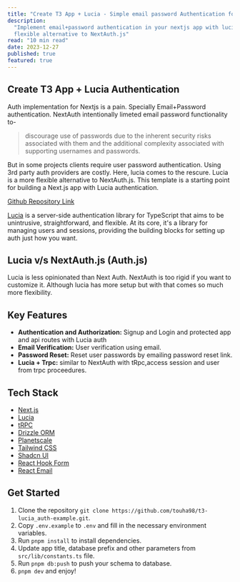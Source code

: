 ```yaml
---
title: "Create T3 App + Lucia - Simple email password Authentication for Nextjs"
description:
  "Implement email+password authentication in your nextjs app with lucia, A more
  flexible alternative to NextAuth.js"
read: "10 min read"
date: 2023-12-27
published: true
featured: true
---
```


## Create T3 App + Lucia Authentication

Auth implementation for Nextjs is a pain. Specially Email+Password
authentication. NextAuth intentionally limeted email password functionality to-

> discourage use of passwords due to the inherent security risks associated with
> them and the additional complexity associated with supporting usernames and
> passwords.

But in some projects clients require user password authentication. Using 3rd
party auth providers are costly. Here, lucia comes to the rescure. Lucia is a
more flexible alternative to NextAuth.js. This template is a starting point for
building a Next.js app with Lucia authentication.

[Github Repository Link](https://github.com/touha98/t3-lucia_auth-example.git)

[Lucia](https://lucide.dev) is a server-side authentication library for
TypeScript that aims to be unintrusive, straightforward, and flexible. At its
core, it's a library for managing users and sessions, providing the building
blocks for setting up auth just how you want.

## Lucia v/s NextAuth.js (Auth.js)

Lucia is less opinionated than Next Auth. NextAuth is too rigid if you want to
customize it. Although lucia has more setup but with that comes so much more
flexibility.

## Key Features

- **Authentication and Authorization:** Signup and Login and protected app and
  api routes with Lucia auth
- **Email Verification:** User verification using email.
- **Password Reset:** Reset user passwords by emailing password reset link.
- **Lucia + Trpc:** similar to NextAuth with tRpc,access session and user from
  trpc proceedures.

## Tech Stack

- [Next.js](https://nextjs.org)
- [Lucia](https://lucide.dev)
- [tRPC](https://trpc.io)
- [Drizzle ORM](https://orm.drizzle.team/)
- [Planetscale](https://planetscale.com/)
- [Tailwind CSS](https://tailwindcss.com)
- [Shadcn UI](https://ui.shadcn.com/)
- [React Hook Form](https://www.react-hook-form.com/)
- [React Email](https://react.email/)

## Get Started

1. Clone the repository
   `git clone https://github.com/touha98/t3-lucia_auth-example.git`.
2. Copy `.env.example` to `.env` and fill in the necessary environment
   variables.
3. Run `pnpm install` to install dependencies.
4. Update app title, database prefix and other parameters from
   `src/lib/constants.ts` file.
5. Run `pnpm db:push` to push your schema to database.
6. `pnpm dev` and enjoy!
